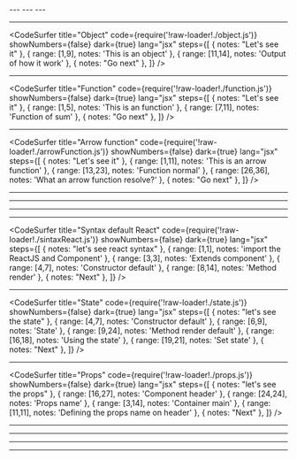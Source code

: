 



<Head>
  <title>Intro ReactJS</title>
</Head>

<Cover />
---
<Intro />
---
<CodeSurfer
  title="What is var, let and const?"
  code={require('!raw-loader!./VarLetConst.js')}
  showNumbers={false}
  dark={true}
  lang="jsx"
  steps={[
    { notes: "Let's see it" },
    { range: [1,1], notes: 'What would be `Var`' },
    { range: [10,16], notes: 'With scope global' },
    { range: [2,2], notes: 'What would be `Let`' },
    { range: [18,22], notes: 'Without scope global' },
    { range: [3,3], notes: 'What would be `Const`' },
    { range: [5,7], notes: 'Would be a constant' },
    { notes: "let's go" },
  ]}
/>
---
<CodeSurfer
  title="Class and methods"
  code={require('!raw-loader!./class.js')}
  showNumbers={false}
  dark={true}
  lang="jsx"
  steps={[
    { notes: "Let's see it" },
    { range: [1,16], notes: 'We have two class' },
    { range: [2,10], notes: 'Class animal' },
    { range: [12,17], notes: 'Class Dog extends Animal' },
    { range: [19,20], notes: 'Instance from class' },
    { range: [22,38], notes: 'Getters and Setters' },
    { range: [40,46], notes: 'Output from class Thing ' },
    { notes: "Go next" },
  ]}
/>

---

<CodeSurfer
  title="Object"
  code={require('!raw-loader!./object.js')}
  showNumbers={false}
  dark={true}
  lang="jsx"
  steps={[
    { notes: "Let's see it" },
    { range: [1,9], notes: 'This is an object' },
    { range: [11,14], notes: 'Output of how it work' },
    { notes: "Go next" },
  ]}
/>

---

<CodeSurfer
  title="Function"
  code={require('!raw-loader!./function.js')}
  showNumbers={false}
  dark={true}
  lang="jsx"
  steps={[
    { notes: "Let's see it" },
    { range: [1,5], notes: 'This is an function' },
    { range: [7,11], notes: 'Function of sum' },
    { notes: "Go next" },
  ]}
/>

---

<CodeSurfer
  title="Arrow function"
  code={require('!raw-loader!./arrowFunction.js')}
  showNumbers={false}
  dark={true}
  lang="jsx"
  steps={[
    { notes: "Let's see it" },
    { range: [1,11], notes: 'This is an arrow function' },
    { range: [13,23], notes: 'Function normal' },
    { range: [26,36], notes: 'What an arrow function resolve?' },
    { notes: "Go next" },
  ]}
/>

---

<Es7/>

---

<GoReact/>

---

<WhatIsReact/>

---

<CodeSurfer
  title="Syntax default React"
  code={require('!raw-loader!./sintaxReact.js')}
  showNumbers={false}
  dark={true}
  lang="jsx"
  steps={[
    { notes: "let's see react syntax" },
    { range: [1,1], notes: 'import the ReactJS and Component' },
    { range: [3,3], notes: 'Extends component' },
    { range: [4,7], notes: 'Constructor default' },
    { range: [8,14], notes: 'Method render' },
    { notes: "Next" },
  ]}
/>

---

<CodeSurfer
  title="State"
  code={require('!raw-loader!./state.js')}
  showNumbers={false}
  dark={true}
  lang="jsx"
  steps={[
    { notes: "let's see the state" },
    { range: [4,7], notes: 'Constructor default' },
    { range: [6,9], notes: 'State' },
    { range: [9,24], notes: 'Method render default' },
    { range: [16,18], notes: 'Using the state' },
    { range: [19,21], notes: 'Set state' },
    { notes: "Next" },
  ]}
/>

---

<CodeSurfer
  title="Props"
  code={require('!raw-loader!./props.js')}
  showNumbers={false}
  dark={true}
  lang="jsx"
  steps={[
    { notes: "let's see the props" },
    { range: [16,27], notes: 'Component header' },
    { range: [24,24], notes: 'Props name' },
    { range: [3,14], notes: 'Container main' },
    { range: [11,11], notes: 'Defining the props name on header' },
    { notes: "Next" },
  ]}
/>

---

<LifeCicle/>

--- 
---
<Question/>

---

<Thanks/>